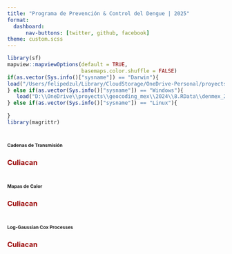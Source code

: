 ```yaml
---
title: "Programa de Prevención & Control del Dengue | 2025"
format: 
  dashboard:
      nav-buttons: [twitter, github, facebook]
theme: custom.scss
---
```


```r
library(sf)
mapview::mapviewOptions(default = TRUE,
                        basemaps.color.shuffle = FALSE)
if(as.vector(Sys.info()["sysname"]) == "Darwin"){
load("/Users/felipedzul/Library/CloudStorage/OneDrive-Personal/proyects/geocoding_mex/2025/8.RData/denmex_2025.RData")
} else if(as.vector(Sys.info()["sysname"]) == "Windows"){
   load("D:\\OneDrive\\proyects\\geocoding_mex\\2024\\8.RData\\denmex_2024.RData")
} else if(as.vector(Sys.info()["sysname"]) == "Linux"){
    
}
library(magrittr)
```



# [**Cadenas de Transmisión**]{style="font-size:8pt"}

::: panel-tabset

### [**Culiacan**]{style="color:#990000"}
:::


# [**Mapas de Calor**]{style="font-size:8pt"}

::: panel-tabset

### [**Culiacan**]{style="color:#990000"}
:::



# [**Log-Gaussian Cox Processes**]{style="font-size:8pt"}

::: panel-tabset

### [**Culiacan**]{style="color:#990000"}

:::

